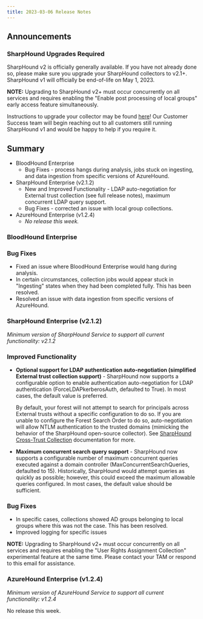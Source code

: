 ```yaml
---
title: 2023-03-06 Release Notes
---
```


## Announcements

### SharpHound Upgrades Required

SharpHound v2 is officially generally available. If you have not already done so, please make sure you upgrade your SharpHound collectors to v2.1+. SharpHound v1 will officially be end-of-life on May 1, 2023.

**NOTE:** Upgrading to SharpHound v2+ must occur concurrently on all services and requires enabling the "Enable post processing of local groups" early access feature simultaneously.

Instructions to upgrade your collector may be found [here](/collect-data/sharphound/install/install-and-upgrade)! Our Customer Success team will begin reaching out to all customers still running SharpHound v1 and would be happy to help if you require it.

## Summary

* BloodHound Enterprise
  * Bug Fixes - process hangs during analysis, jobs stuck on ingesting, and data ingestion from specific versions of AzureHound.
* SharpHound Enterprise (v2.1.2)
  * New and Improved Functionality - LDAP auto-negotiation for External trust collection (see full release notes), maximum concurrent LDAP query support.
  * Bug Fixes - corrected an issue with local group collections.
* AzureHound Enterprise (v1.2.4)
  * *No release this week.*

### BloodHound Enterprise

### Bug Fixes

* Fixed an issue where BloodHound Enterprise would hang during analysis.
* In certain circumstances, collection jobs would appear stuck in "Ingesting" states when they had been completed fully. This has been resolved.
* Resolved an issue with data ingestion from specific versions of AzureHound.

### SharpHound Enterprise (v2.1.2)

*Minimum version of SharpHound Service to support all current functionality: v2.1.2*

### Improved Functionality

* **Optional support for LDAP authentication auto-negotiation (simplified External trust collection support)** - SharpHound now supports a configurable option to enable authentication auto-negotiation for LDAP authentication (ForceLDAPkerberosAuth, defaulted to True). In most cases, the default value is preferred.

  By default, your forest will not attempt to search for principals across External trusts without a specific configuration to do so. If you are unable to configure the Forest Search Order to do so, auto-negotiation will allow NTLM authentication to the trusted domains (mimicking the behavior of the SharpHound open-source collector). See [SharpHound Cross-Trust Collection](/collect-data/enterprise-collection/cross-trust) documentation for more.

* **Maximum concurrent search query support** - SharpHound now supports a configurable number of maximum concurrent queries executed against a domain controller (MaxConcurrentSearchQueries, defaulted to 15). Historically, SharpHound would attempt queries as quickly as possible; however, this could exceed the maximum allowable queries configured. In most cases, the default value should be sufficient.

### Bug Fixes

* In specific cases, collections showed AD groups belonging to local groups where this was not the case. This has been resolved.
* Improved logging for specific issues

**NOTE:** Upgrading to SharpHound v2+ must occur concurrently on all services and requires enabling the "User Rights Assignment Collection" experimental feature at the same time. Please contact your TAM or respond to this email for assistance.

### AzureHound Enterprise (v1.2.4)

*Minimum version of AzureHound Service to support all current functionality: v1.2.4*

No release this week.
